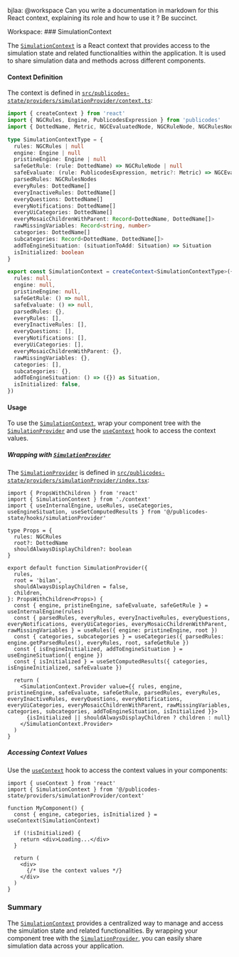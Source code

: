 bjlaa: @workspace Can you write a documentation in markdown for this React context, explaining its role and how to use it ? Be succinct.

Workspace: ### SimulationContext

The [`SimulationContext`](command:_github.copilot.openSymbolFromReferences?%5B%22SimulationContext%22%2C%5B%7B%22uri%22%3A%7B%22%24mid%22%3A1%2C%22fsPath%22%3A%22%2FUsers%2Fbenjaminarias%2FDocuments%2FGitHub%2Fnosgestesclimat-site-nextjs%2Fsrc%2Fpublicodes-state%2Fhooks%2Fengine%2FuseTempEngine.ts%22%2C%22external%22%3A%22file%3A%2F%2F%2FUsers%2Fbenjaminarias%2FDocuments%2FGitHub%2Fnosgestesclimat-site-nextjs%2Fsrc%2Fpublicodes-state%2Fhooks%2Fengine%2FuseTempEngine.ts%22%2C%22path%22%3A%22%2FUsers%2Fbenjaminarias%2FDocuments%2FGitHub%2Fnosgestesclimat-site-nextjs%2Fsrc%2Fpublicodes-state%2Fhooks%2Fengine%2FuseTempEngine.ts%22%2C%22scheme%22%3A%22file%22%7D%2C%22pos%22%3A%7B%22line%22%3A2%2C%22character%22%3A9%7D%7D%2C%7B%22uri%22%3A%7B%22%24mid%22%3A1%2C%22fsPath%22%3A%22%2FUsers%2Fbenjaminarias%2FDocuments%2FGitHub%2Fnosgestesclimat-site-nextjs%2Fsrc%2Fpublicodes-state%2Fhooks%2Fsimulation%2FuseSimulation.ts%22%2C%22external%22%3A%22file%3A%2F%2F%2FUsers%2Fbenjaminarias%2FDocuments%2FGitHub%2Fnosgestesclimat-site-nextjs%2Fsrc%2Fpublicodes-state%2Fhooks%2Fsimulation%2FuseSimulation.ts%22%2C%22path%22%3A%22%2FUsers%2Fbenjaminarias%2FDocuments%2FGitHub%2Fnosgestesclimat-site-nextjs%2Fsrc%2Fpublicodes-state%2Fhooks%2Fsimulation%2FuseSimulation.ts%22%2C%22scheme%22%3A%22file%22%7D%2C%22pos%22%3A%7B%22line%22%3A0%2C%22character%22%3A9%7D%7D%2C%7B%22uri%22%3A%7B%22%24mid%22%3A1%2C%22fsPath%22%3A%22%2FUsers%2Fbenjaminarias%2FDocuments%2FGitHub%2Fnosgestesclimat-site-nextjs%2Fsrc%2Fpublicodes-state%2Fproviders%2FsimulationProvider%2Fcontext.ts%22%2C%22external%22%3A%22file%3A%2F%2F%2FUsers%2Fbenjaminarias%2FDocuments%2FGitHub%2Fnosgestesclimat-site-nextjs%2Fsrc%2Fpublicodes-state%2Fproviders%2FsimulationProvider%2Fcontext.ts%22%2C%22path%22%3A%22%2FUsers%2Fbenjaminarias%2FDocuments%2FGitHub%2Fnosgestesclimat-site-nextjs%2Fsrc%2Fpublicodes-state%2Fproviders%2FsimulationProvider%2Fcontext.ts%22%2C%22scheme%22%3A%22file%22%7D%2C%22pos%22%3A%7B%22line%22%3A35%2C%22character%22%3A13%7D%7D%2C%7B%22uri%22%3A%7B%22%24mid%22%3A1%2C%22fsPath%22%3A%22%2FUsers%2Fbenjaminarias%2FDocuments%2FGitHub%2Fnosgestesclimat-site-nextjs%2Fsrc%2Fpublicodes-state%2Fproviders%2FsimulationProvider%2Findex.tsx%22%2C%22external%22%3A%22file%3A%2F%2F%2FUsers%2Fbenjaminarias%2FDocuments%2FGitHub%2Fnosgestesclimat-site-nextjs%2Fsrc%2Fpublicodes-state%2Fproviders%2FsimulationProvider%2Findex.tsx%22%2C%22path%22%3A%22%2FUsers%2Fbenjaminarias%2FDocuments%2FGitHub%2Fnosgestesclimat-site-nextjs%2Fsrc%2Fpublicodes-state%2Fproviders%2FsimulationProvider%2Findex.tsx%22%2C%22scheme%22%3A%22file%22%7D%2C%22pos%22%3A%7B%22line%22%3A11%2C%22character%22%3A9%7D%7D%5D%5D "Go to definition") is a React context that provides access to the simulation state and related functionalities within the application. It is used to share simulation data and methods across different components.

#### Context Definition

The context is defined in [`src/publicodes-state/providers/simulationProvider/context.ts`](command:_github.copilot.openRelativePath?%5B%7B%22scheme%22%3A%22file%22%2C%22authority%22%3A%22%22%2C%22path%22%3A%22%2FUsers%2Fbenjaminarias%2FDocuments%2FGitHub%2Fnosgestesclimat-site-nextjs%2Fsrc%2Fpublicodes-state%2Fproviders%2FsimulationProvider%2Fcontext.ts%22%2C%22query%22%3A%22%22%2C%22fragment%22%3A%22%22%7D%5D "/Users/benjaminarias/Documents/GitHub/nosgestesclimat-site-nextjs/src/publicodes-state/providers/simulationProvider/context.ts"):

```ts
import { createContext } from 'react'
import { NGCRules, Engine, PublicodesExpression } from 'publicodes'
import { DottedName, Metric, NGCEvaluatedNode, NGCRuleNode, NGCRulesNodes, Situation } from '../../types'

type SimulationContextType = {
  rules: NGCRules | null
  engine: Engine | null
  pristineEngine: Engine | null
  safeGetRule: (rule: DottedName) => NGCRuleNode | null
  safeEvaluate: (rule: PublicodesExpression, metric?: Metric) => NGCEvaluatedNode | null
  parsedRules: NGCRulesNodes
  everyRules: DottedName[]
  everyInactiveRules: DottedName[]
  everyQuestions: DottedName[]
  everyNotifications: DottedName[]
  everyUiCategories: DottedName[]
  everyMosaicChildrenWithParent: Record<DottedName, DottedName[]>
  rawMissingVariables: Record<string, number>
  categories: DottedName[]
  subcategories: Record<DottedName, DottedName[]>
  addToEngineSituation: (situationToAdd: Situation) => Situation
  isInitialized: boolean
}

export const SimulationContext = createContext<SimulationContextType>({
  rules: null,
  engine: null,
  pristineEngine: null,
  safeGetRule: () => null,
  safeEvaluate: () => null,
  parsedRules: {},
  everyRules: [],
  everyInactiveRules: [],
  everyQuestions: [],
  everyNotifications: [],
  everyUiCategories: [],
  everyMosaicChildrenWithParent: {},
  rawMissingVariables: {},
  categories: [],
  subcategories: {},
  addToEngineSituation: () => ({}) as Situation,
  isInitialized: false,
})
```

#### Usage

To use the [`SimulationContext`](command:_github.copilot.openSymbolFromReferences?%5B%22SimulationContext%22%2C%5B%7B%22uri%22%3A%7B%22%24mid%22%3A1%2C%22fsPath%22%3A%22%2FUsers%2Fbenjaminarias%2FDocuments%2FGitHub%2Fnosgestesclimat-site-nextjs%2Fsrc%2Fpublicodes-state%2Fhooks%2Fengine%2FuseTempEngine.ts%22%2C%22external%22%3A%22file%3A%2F%2F%2FUsers%2Fbenjaminarias%2FDocuments%2FGitHub%2Fnosgestesclimat-site-nextjs%2Fsrc%2Fpublicodes-state%2Fhooks%2Fengine%2FuseTempEngine.ts%22%2C%22path%22%3A%22%2FUsers%2Fbenjaminarias%2FDocuments%2FGitHub%2Fnosgestesclimat-site-nextjs%2Fsrc%2Fpublicodes-state%2Fhooks%2Fengine%2FuseTempEngine.ts%22%2C%22scheme%22%3A%22file%22%7D%2C%22pos%22%3A%7B%22line%22%3A2%2C%22character%22%3A9%7D%7D%2C%7B%22uri%22%3A%7B%22%24mid%22%3A1%2C%22fsPath%22%3A%22%2FUsers%2Fbenjaminarias%2FDocuments%2FGitHub%2Fnosgestesclimat-site-nextjs%2Fsrc%2Fpublicodes-state%2Fhooks%2Fsimulation%2FuseSimulation.ts%22%2C%22external%22%3A%22file%3A%2F%2F%2FUsers%2Fbenjaminarias%2FDocuments%2FGitHub%2Fnosgestesclimat-site-nextjs%2Fsrc%2Fpublicodes-state%2Fhooks%2Fsimulation%2FuseSimulation.ts%22%2C%22path%22%3A%22%2FUsers%2Fbenjaminarias%2FDocuments%2FGitHub%2Fnosgestesclimat-site-nextjs%2Fsrc%2Fpublicodes-state%2Fhooks%2Fsimulation%2FuseSimulation.ts%22%2C%22scheme%22%3A%22file%22%7D%2C%22pos%22%3A%7B%22line%22%3A0%2C%22character%22%3A9%7D%7D%2C%7B%22uri%22%3A%7B%22%24mid%22%3A1%2C%22fsPath%22%3A%22%2FUsers%2Fbenjaminarias%2FDocuments%2FGitHub%2Fnosgestesclimat-site-nextjs%2Fsrc%2Fpublicodes-state%2Fproviders%2FsimulationProvider%2Fcontext.ts%22%2C%22external%22%3A%22file%3A%2F%2F%2FUsers%2Fbenjaminarias%2FDocuments%2FGitHub%2Fnosgestesclimat-site-nextjs%2Fsrc%2Fpublicodes-state%2Fproviders%2FsimulationProvider%2Fcontext.ts%22%2C%22path%22%3A%22%2FUsers%2Fbenjaminarias%2FDocuments%2FGitHub%2Fnosgestesclimat-site-nextjs%2Fsrc%2Fpublicodes-state%2Fproviders%2FsimulationProvider%2Fcontext.ts%22%2C%22scheme%22%3A%22file%22%7D%2C%22pos%22%3A%7B%22line%22%3A35%2C%22character%22%3A13%7D%7D%2C%7B%22uri%22%3A%7B%22%24mid%22%3A1%2C%22fsPath%22%3A%22%2FUsers%2Fbenjaminarias%2FDocuments%2FGitHub%2Fnosgestesclimat-site-nextjs%2Fsrc%2Fpublicodes-state%2Fproviders%2FsimulationProvider%2Findex.tsx%22%2C%22external%22%3A%22file%3A%2F%2F%2FUsers%2Fbenjaminarias%2FDocuments%2FGitHub%2Fnosgestesclimat-site-nextjs%2Fsrc%2Fpublicodes-state%2Fproviders%2FsimulationProvider%2Findex.tsx%22%2C%22path%22%3A%22%2FUsers%2Fbenjaminarias%2FDocuments%2FGitHub%2Fnosgestesclimat-site-nextjs%2Fsrc%2Fpublicodes-state%2Fproviders%2FsimulationProvider%2Findex.tsx%22%2C%22scheme%22%3A%22file%22%7D%2C%22pos%22%3A%7B%22line%22%3A11%2C%22character%22%3A9%7D%7D%5D%5D "Go to definition"), wrap your component tree with the [`SimulationProvider`](command:_github.copilot.openSymbolFromReferences?%5B%22SimulationProvider%22%2C%5B%7B%22uri%22%3A%7B%22%24mid%22%3A1%2C%22fsPath%22%3A%22%2FUsers%2Fbenjaminarias%2FDocuments%2FGitHub%2Fnosgestesclimat-site-nextjs%2Fsrc%2Fpublicodes-state%2Fproviders%2FsimulationProvider%2Findex.tsx%22%2C%22external%22%3A%22file%3A%2F%2F%2FUsers%2Fbenjaminarias%2FDocuments%2FGitHub%2Fnosgestesclimat-site-nextjs%2Fsrc%2Fpublicodes-state%2Fproviders%2FsimulationProvider%2Findex.tsx%22%2C%22path%22%3A%22%2FUsers%2Fbenjaminarias%2FDocuments%2FGitHub%2Fnosgestesclimat-site-nextjs%2Fsrc%2Fpublicodes-state%2Fproviders%2FsimulationProvider%2Findex.tsx%22%2C%22scheme%22%3A%22file%22%7D%2C%22pos%22%3A%7B%22line%22%3A18%2C%22character%22%3A24%7D%7D%5D%5D "Go to definition") and use the [`useContext`](command:_github.copilot.openSymbolFromReferences?%5B%22useContext%22%2C%5B%7B%22uri%22%3A%7B%22%24mid%22%3A1%2C%22fsPath%22%3A%22%2FUsers%2Fbenjaminarias%2FDocuments%2FGitHub%2Fnosgestesclimat-site-nextjs%2Fsrc%2Fpublicodes-state%2Fhooks%2Fengine%2FuseTempEngine.ts%22%2C%22external%22%3A%22file%3A%2F%2F%2FUsers%2Fbenjaminarias%2FDocuments%2FGitHub%2Fnosgestesclimat-site-nextjs%2Fsrc%2Fpublicodes-state%2Fhooks%2Fengine%2FuseTempEngine.ts%22%2C%22path%22%3A%22%2FUsers%2Fbenjaminarias%2FDocuments%2FGitHub%2Fnosgestesclimat-site-nextjs%2Fsrc%2Fpublicodes-state%2Fhooks%2Fengine%2FuseTempEngine.ts%22%2C%22scheme%22%3A%22file%22%7D%2C%22pos%22%3A%7B%22line%22%3A1%2C%22character%22%3A9%7D%7D%2C%7B%22uri%22%3A%7B%22%24mid%22%3A1%2C%22fsPath%22%3A%22%2FUsers%2Fbenjaminarias%2FDocuments%2FGitHub%2Fnosgestesclimat-site-nextjs%2Fsrc%2Fpublicodes-state%2Fhooks%2Fsimulation%2FuseSimulation.ts%22%2C%22external%22%3A%22file%3A%2F%2F%2FUsers%2Fbenjaminarias%2FDocuments%2FGitHub%2Fnosgestesclimat-site-nextjs%2Fsrc%2Fpublicodes-state%2Fhooks%2Fsimulation%2FuseSimulation.ts%22%2C%22path%22%3A%22%2FUsers%2Fbenjaminarias%2FDocuments%2FGitHub%2Fnosgestesclimat-site-nextjs%2Fsrc%2Fpublicodes-state%2Fhooks%2Fsimulation%2FuseSimulation.ts%22%2C%22scheme%22%3A%22file%22%7D%2C%22pos%22%3A%7B%22line%22%3A1%2C%22character%22%3A9%7D%7D%5D%5D "Go to definition") hook to access the context values.

##### Wrapping with [`SimulationProvider`](command:_github.copilot.openSymbolFromReferences?%5B%22SimulationProvider%22%2C%5B%7B%22uri%22%3A%7B%22%24mid%22%3A1%2C%22fsPath%22%3A%22%2FUsers%2Fbenjaminarias%2FDocuments%2FGitHub%2Fnosgestesclimat-site-nextjs%2Fsrc%2Fpublicodes-state%2Fproviders%2FsimulationProvider%2Findex.tsx%22%2C%22external%22%3A%22file%3A%2F%2F%2FUsers%2Fbenjaminarias%2FDocuments%2FGitHub%2Fnosgestesclimat-site-nextjs%2Fsrc%2Fpublicodes-state%2Fproviders%2FsimulationProvider%2Findex.tsx%22%2C%22path%22%3A%22%2FUsers%2Fbenjaminarias%2FDocuments%2FGitHub%2Fnosgestesclimat-site-nextjs%2Fsrc%2Fpublicodes-state%2Fproviders%2FsimulationProvider%2Findex.tsx%22%2C%22scheme%22%3A%22file%22%7D%2C%22pos%22%3A%7B%22line%22%3A18%2C%22character%22%3A24%7D%7D%5D%5D "Go to definition")

The [`SimulationProvider`](command:_github.copilot.openSymbolFromReferences?%5B%22SimulationProvider%22%2C%5B%7B%22uri%22%3A%7B%22%24mid%22%3A1%2C%22fsPath%22%3A%22%2FUsers%2Fbenjaminarias%2FDocuments%2FGitHub%2Fnosgestesclimat-site-nextjs%2Fsrc%2Fpublicodes-state%2Fproviders%2FsimulationProvider%2Findex.tsx%22%2C%22external%22%3A%22file%3A%2F%2F%2FUsers%2Fbenjaminarias%2FDocuments%2FGitHub%2Fnosgestesclimat-site-nextjs%2Fsrc%2Fpublicodes-state%2Fproviders%2FsimulationProvider%2Findex.tsx%22%2C%22path%22%3A%22%2FUsers%2Fbenjaminarias%2FDocuments%2FGitHub%2Fnosgestesclimat-site-nextjs%2Fsrc%2Fpublicodes-state%2Fproviders%2FsimulationProvider%2Findex.tsx%22%2C%22scheme%22%3A%22file%22%7D%2C%22pos%22%3A%7B%22line%22%3A18%2C%22character%22%3A24%7D%7D%5D%5D "Go to definition") is defined in [`src/publicodes-state/providers/simulationProvider/index.tsx`](command:_github.copilot.openRelativePath?%5B%7B%22scheme%22%3A%22file%22%2C%22authority%22%3A%22%22%2C%22path%22%3A%22%2FUsers%2Fbenjaminarias%2FDocuments%2FGitHub%2Fnosgestesclimat-site-nextjs%2Fsrc%2Fpublicodes-state%2Fproviders%2FsimulationProvider%2Findex.tsx%22%2C%22query%22%3A%22%22%2C%22fragment%22%3A%22%22%7D%5D "/Users/benjaminarias/Documents/GitHub/nosgestesclimat-site-nextjs/src/publicodes-state/providers/simulationProvider/index.tsx"):

```tsx
import { PropsWithChildren } from 'react'
import { SimulationContext } from './context'
import { useInternalEngine, useRules, useCategories, useEngineSituation, useSetComputedResults } from '@/publicodes-state/hooks/simulationProvider'

type Props = {
  rules: NGCRules
  root?: DottedName
  shouldAlwaysDisplayChildren?: boolean
}

export default function SimulationProvider({
  rules,
  root = 'bilan',
  shouldAlwaysDisplayChildren = false,
  children,
}: PropsWithChildren<Props>) {
  const { engine, pristineEngine, safeEvaluate, safeGetRule } = useInternalEngine(rules)
  const { parsedRules, everyRules, everyInactiveRules, everyQuestions, everyNotifications, everyUiCategories, everyMosaicChildrenWithParent, rawMissingVariables } = useRules({ engine: pristineEngine, root })
  const { categories, subcategories } = useCategories({ parsedRules: engine.getParsedRules(), everyRules, root, safeGetRule })
  const { isEngineInitialized, addToEngineSituation } = useEngineSituation({ engine })
  const { isInitialized } = useSetComputedResults({ categories, isEngineInitialized, safeEvaluate })

  return (
    <SimulationContext.Provider value={{ rules, engine, pristineEngine, safeEvaluate, safeGetRule, parsedRules, everyRules, everyInactiveRules, everyQuestions, everyNotifications, everyUiCategories, everyMosaicChildrenWithParent, rawMissingVariables, categories, subcategories, addToEngineSituation, isInitialized }}>
      {isInitialized || shouldAlwaysDisplayChildren ? children : null}
    </SimulationContext.Provider>
  )
}
```

##### Accessing Context Values

Use the [`useContext`](command:_github.copilot.openSymbolFromReferences?%5B%22useContext%22%2C%5B%7B%22uri%22%3A%7B%22%24mid%22%3A1%2C%22fsPath%22%3A%22%2FUsers%2Fbenjaminarias%2FDocuments%2FGitHub%2Fnosgestesclimat-site-nextjs%2Fsrc%2Fpublicodes-state%2Fhooks%2Fengine%2FuseTempEngine.ts%22%2C%22external%22%3A%22file%3A%2F%2F%2FUsers%2Fbenjaminarias%2FDocuments%2FGitHub%2Fnosgestesclimat-site-nextjs%2Fsrc%2Fpublicodes-state%2Fhooks%2Fengine%2FuseTempEngine.ts%22%2C%22path%22%3A%22%2FUsers%2Fbenjaminarias%2FDocuments%2FGitHub%2Fnosgestesclimat-site-nextjs%2Fsrc%2Fpublicodes-state%2Fhooks%2Fengine%2FuseTempEngine.ts%22%2C%22scheme%22%3A%22file%22%7D%2C%22pos%22%3A%7B%22line%22%3A1%2C%22character%22%3A9%7D%7D%2C%7B%22uri%22%3A%7B%22%24mid%22%3A1%2C%22fsPath%22%3A%22%2FUsers%2Fbenjaminarias%2FDocuments%2FGitHub%2Fnosgestesclimat-site-nextjs%2Fsrc%2Fpublicodes-state%2Fhooks%2Fsimulation%2FuseSimulation.ts%22%2C%22external%22%3A%22file%3A%2F%2F%2FUsers%2Fbenjaminarias%2FDocuments%2FGitHub%2Fnosgestesclimat-site-nextjs%2Fsrc%2Fpublicodes-state%2Fhooks%2Fsimulation%2FuseSimulation.ts%22%2C%22path%22%3A%22%2FUsers%2Fbenjaminarias%2FDocuments%2FGitHub%2Fnosgestesclimat-site-nextjs%2Fsrc%2Fpublicodes-state%2Fhooks%2Fsimulation%2FuseSimulation.ts%22%2C%22scheme%22%3A%22file%22%7D%2C%22pos%22%3A%7B%22line%22%3A1%2C%22character%22%3A9%7D%7D%5D%5D "Go to definition") hook to access the context values in your components:

```tsx
import { useContext } from 'react'
import { SimulationContext } from '@/publicodes-state/providers/simulationProvider/context'

function MyComponent() {
  const { engine, categories, isInitialized } = useContext(SimulationContext)

  if (!isInitialized) {
    return <div>Loading...</div>
  }

  return (
    <div>
      {/* Use the context values */}
    </div>
  )
}
```

### Summary

The [`SimulationContext`](command:_github.copilot.openSymbolFromReferences?%5B%22SimulationContext%22%2C%5B%7B%22uri%22%3A%7B%22%24mid%22%3A1%2C%22fsPath%22%3A%22%2FUsers%2Fbenjaminarias%2FDocuments%2FGitHub%2Fnosgestesclimat-site-nextjs%2Fsrc%2Fpublicodes-state%2Fhooks%2Fengine%2FuseTempEngine.ts%22%2C%22external%22%3A%22file%3A%2F%2F%2FUsers%2Fbenjaminarias%2FDocuments%2FGitHub%2Fnosgestesclimat-site-nextjs%2Fsrc%2Fpublicodes-state%2Fhooks%2Fengine%2FuseTempEngine.ts%22%2C%22path%22%3A%22%2FUsers%2Fbenjaminarias%2FDocuments%2FGitHub%2Fnosgestesclimat-site-nextjs%2Fsrc%2Fpublicodes-state%2Fhooks%2Fengine%2FuseTempEngine.ts%22%2C%22scheme%22%3A%22file%22%7D%2C%22pos%22%3A%7B%22line%22%3A2%2C%22character%22%3A9%7D%7D%2C%7B%22uri%22%3A%7B%22%24mid%22%3A1%2C%22fsPath%22%3A%22%2FUsers%2Fbenjaminarias%2FDocuments%2FGitHub%2Fnosgestesclimat-site-nextjs%2Fsrc%2Fpublicodes-state%2Fhooks%2Fsimulation%2FuseSimulation.ts%22%2C%22external%22%3A%22file%3A%2F%2F%2FUsers%2Fbenjaminarias%2FDocuments%2FGitHub%2Fnosgestesclimat-site-nextjs%2Fsrc%2Fpublicodes-state%2Fhooks%2Fsimulation%2FuseSimulation.ts%22%2C%22path%22%3A%22%2FUsers%2Fbenjaminarias%2FDocuments%2FGitHub%2Fnosgestesclimat-site-nextjs%2Fsrc%2Fpublicodes-state%2Fhooks%2Fsimulation%2FuseSimulation.ts%22%2C%22scheme%22%3A%22file%22%7D%2C%22pos%22%3A%7B%22line%22%3A0%2C%22character%22%3A9%7D%7D%2C%7B%22uri%22%3A%7B%22%24mid%22%3A1%2C%22fsPath%22%3A%22%2FUsers%2Fbenjaminarias%2FDocuments%2FGitHub%2Fnosgestesclimat-site-nextjs%2Fsrc%2Fpublicodes-state%2Fproviders%2FsimulationProvider%2Fcontext.ts%22%2C%22external%22%3A%22file%3A%2F%2F%2FUsers%2Fbenjaminarias%2FDocuments%2FGitHub%2Fnosgestesclimat-site-nextjs%2Fsrc%2Fpublicodes-state%2Fproviders%2FsimulationProvider%2Fcontext.ts%22%2C%22path%22%3A%22%2FUsers%2Fbenjaminarias%2FDocuments%2FGitHub%2Fnosgestesclimat-site-nextjs%2Fsrc%2Fpublicodes-state%2Fproviders%2FsimulationProvider%2Fcontext.ts%22%2C%22scheme%22%3A%22file%22%7D%2C%22pos%22%3A%7B%22line%22%3A35%2C%22character%22%3A13%7D%7D%2C%7B%22uri%22%3A%7B%22%24mid%22%3A1%2C%22fsPath%22%3A%22%2FUsers%2Fbenjaminarias%2FDocuments%2FGitHub%2Fnosgestesclimat-site-nextjs%2Fsrc%2Fpublicodes-state%2Fproviders%2FsimulationProvider%2Findex.tsx%22%2C%22external%22%3A%22file%3A%2F%2F%2FUsers%2Fbenjaminarias%2FDocuments%2FGitHub%2Fnosgestesclimat-site-nextjs%2Fsrc%2Fpublicodes-state%2Fproviders%2FsimulationProvider%2Findex.tsx%22%2C%22path%22%3A%22%2FUsers%2Fbenjaminarias%2FDocuments%2FGitHub%2Fnosgestesclimat-site-nextjs%2Fsrc%2Fpublicodes-state%2Fproviders%2FsimulationProvider%2Findex.tsx%22%2C%22scheme%22%3A%22file%22%7D%2C%22pos%22%3A%7B%22line%22%3A11%2C%22character%22%3A9%7D%7D%5D%5D "Go to definition") provides a centralized way to manage and access the simulation state and related functionalities. By wrapping your component tree with the [`SimulationProvider`](command:_github.copilot.openSymbolFromReferences?%5B%22SimulationProvider%22%2C%5B%7B%22uri%22%3A%7B%22%24mid%22%3A1%2C%22fsPath%22%3A%22%2FUsers%2Fbenjaminarias%2FDocuments%2FGitHub%2Fnosgestesclimat-site-nextjs%2Fsrc%2Fpublicodes-state%2Fproviders%2FsimulationProvider%2Findex.tsx%22%2C%22external%22%3A%22file%3A%2F%2F%2FUsers%2Fbenjaminarias%2FDocuments%2FGitHub%2Fnosgestesclimat-site-nextjs%2Fsrc%2Fpublicodes-state%2Fproviders%2FsimulationProvider%2Findex.tsx%22%2C%22path%22%3A%22%2FUsers%2Fbenjaminarias%2FDocuments%2FGitHub%2Fnosgestesclimat-site-nextjs%2Fsrc%2Fpublicodes-state%2Fproviders%2FsimulationProvider%2Findex.tsx%22%2C%22scheme%22%3A%22file%22%7D%2C%22pos%22%3A%7B%22line%22%3A18%2C%22character%22%3A24%7D%7D%5D%5D "Go to definition"), you can easily share simulation data across your application.
